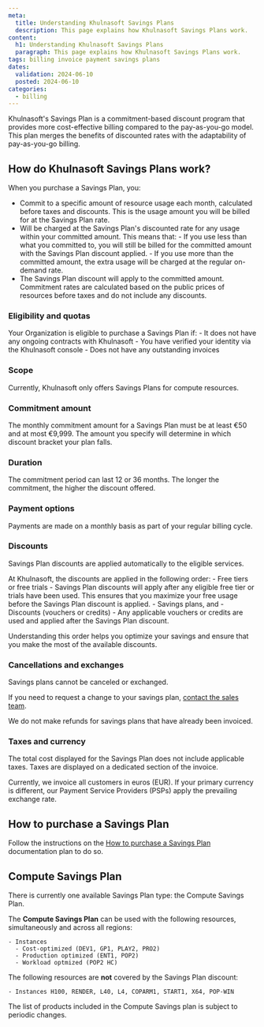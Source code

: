 ```yaml
---
meta:
  title: Understanding Khulnasoft Savings Plans
  description: This page explains how Khulnasoft Savings Plans work.
content:
  h1: Understanding Khulnasoft Savings Plans
  paragraph: This page explains how Khulnasoft Savings Plans work.
tags: billing invoice payment savings plans
dates:
  validation: 2024-06-10
  posted: 2024-06-10
categories:
  - billing
---
```


Khulnasoft's Savings Plan is a commitment-based discount program that provides more cost-effective billing compared to the pay-as-you-go model. This plan merges the benefits of discounted rates with the adaptability of pay-as-you-go billing.

## How do Khulnasoft Savings Plans work?

When you purchase a Savings Plan, you:

- Commit to a specific amount of resource usage each month, calculated before taxes and discounts. This is the usage amount you will be billed for at the Savings Plan rate.
- Will be charged at the Savings Plan's discounted rate for any usage within your committed amount.
    <Message type="important">
      This means that:
        - If you use less than what you committed to, you will still be billed for the committed amount with the Savings Plan discount applied.
        - If you use more than the committed amount, the extra usage will be charged at the regular on-demand rate.
    </Message>
- The Savings Plan discount will apply to the committed amount.
    <Message type="note">
      Commitment rates are calculated based on the public prices of resources before taxes and do not include any discounts.
    </Message>


<Lightbox src="khulnasoft-savings-plan.webp" size="medium" alt="the image contains a graph showing a simulation of how the Savings Plan works for an account. X axis = month and Y axis = commitment amount in Euro. A horizontal line represents the committed amount. The graph displays the consumption of an account over three months. In the first month, the consumption is under the committed amount, so under the line. For the second month, the consumption is exactly the committed amount, so it joins the line. On the third and last month, the consumption went over the committed amount. Therefore, it goes over the line." />

### Eligibility and quotas

Your Organization is eligible to purchase a Savings Plan if:
    - It does not have any ongoing contracts with Khulnasoft
    - You have verified your identity via the Khulnasoft console
    - Does not have any outstanding invoices

### Scope

Currently, Khulnasoft only offers Savings Plans for compute resources.

### Commitment amount

The monthly commitment amount for a Savings Plan must be at least €50 and at most €9,999. The amount you specify will determine in which discount bracket your plan falls.

### Duration

The commitment period can last 12 or 36 months. The longer the commitment, the higher the discount offered.

### Payment options

Payments are made on a monthly basis as part of your regular billing cycle.

### Discounts

Savings Plan discounts are applied automatically to the eligible services.

At Khulnasoft, the discounts are applied in the following order:
    - Free tiers or free trials - Savings Plan discounts will apply after any eligible free tier or trials have been used. This ensures that you maximize your free usage before the Savings Plan discount is applied.
    - Savings plans, and
    - Discounts (vouchers or credits) - Any applicable vouchers or credits are used and applied after the Savings Plan discount.

Understanding this order helps you optimize your savings and ensure that you make the most of the available discounts.

### Cancellations and exchanges

Savings plans cannot be canceled or exchanged.

If you need to request a change to your savings plan, [contact the sales team](https://www.khulnasoft.com/en/contact-sales/).

We do not make refunds for savings plans that have already been invoiced.

### Taxes and currency

The total cost displayed for the Savings Plan does not include applicable taxes. Taxes are displayed on a dedicated section of the invoice.

Currently, we invoice all customers in euros (EUR). If your primary currency is different, our Payment Service Providers (PSPs) apply the prevailing exchange rate.

## How to purchase a Savings Plan

Follow the instructions on the [How to purchase a Savings Plan](/console/billing/how-to/purchase-savings-plan/) documentation plan to do so.

## Compute Savings Plan

There is currently one available Savings Plan type: the Compute Savings Plan.

The **Compute Savings Plan** can be used with the following resources, simultaneously and across all regions:

    - Instances 
      - Cost-optimized (DEV1, GP1, PLAY2, PRO2)
      - Production optimized (ENT1, POP2)
      - Workload optmized (POP2 HC) 

The following resources are **not** covered by the Savings Plan discount:

    - Instances H100, RENDER, L40, L4, COPARM1, START1, X64, POP-WIN


<Message type="important">
  The list of products included in the Compute Savings plan is subject to periodic changes.
</Message>